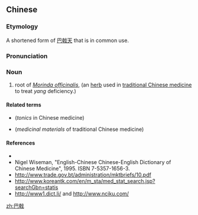 ==Chinese==
{{zh-forms}}

===Etymology===
A shortened form of [[巴戟天]] that is in common use.

===Pronunciation===
{{zh-pron
|m=bājǐ
|cat=n
}}

===Noun===
{{zh-noun}}

# root of ''[[Morinda officinalis]]'', (an [[herb]] used in [[traditional Chinese medicine]] to treat ''yang'' deficiency.)

====Related terms====
* {{l|zh|补益药}} (''tonics'' in Chinese medicine)
* {{l|zh|药材}} (''medicinal materials'' of traditional Chinese medicine)

====References====
* {{pedialite|巴戟|lang=zh}}
* Nigel Wiseman, "English-Chinese Chinese-English Dictionary of Chinese Medicine", 1995. ISBN 7-5357-1656-3.
* http://www.trade.gov.bt/administration/mktbriefs/10.pdf
* http://www.koreantk.com/en/m_sta/med_stat_search.jsp?searchGbn=statis
* http://www1.dict.li/ and http://www.nciku.com/

[[zh:巴戟]]